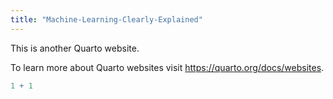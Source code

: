 ```yaml
---
title: "Machine-Learning-Clearly-Explained"
---
```


This is another Quarto website.

To learn more about Quarto websites visit <https://quarto.org/docs/websites>.

```r
1 + 1
```
